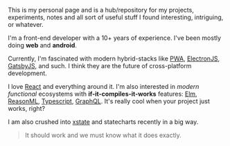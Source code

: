 <AuthorBanner />

This is my personal page and is a hub/repository for my projects, experiments, notes and all sort of useful stuff I found interesting, intriguing, or whatever.

I'm a front-end developer with a 10+ years of experience. I've been mostly doing **web** and **android**.

Currently, I'm fascinated with modern hybrid-stacks like [PWA](https://developers.google.com/web/progressive-web-apps/), [ElectronJS](https://electronjs.org/), [GatsbyJS](https://www.gatsbyjs.org), and such. I think they are the future of cross-platform development.

I love [React](https://reactjs.org/) and everything around it. I'm also interested in _modern functional_ ecosystems with **if-it-compiles-it-works** features: [Elm](https://elm-lang.org/), [ReasonML](https://reasonml.github.io/), [Typescript](https://www.typescriptlang.org/), [GraphQL](https://graphql.org/). It's really cool when your project just works, right?

I am also crushed into [xstate](https://github.com/davidkpiano/xstate) and statecharts recently in a big way.

> It should work and we must know what it does exactly.

<FeedSearch />
<Tags />
<FeedItems />
